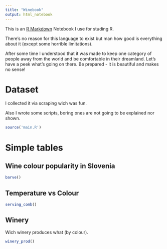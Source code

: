 ```yaml
---
title: "Winebook"
output: html_notebook
---
```


This is an [R Markdown](http://rmarkdown.rstudio.com) Notebook I use for studing R.

There's no reason for this language to exist but man how good is everything about it (except some horrible limitations).

After some time I understood that it was made to keep one category of people away from the world and be comfortable in their dreamland. Let's have a peek what's going on there. Be prepared - it is beautiful and makes no sense!

# Dataset

I collected it via scraping wich was fun.

Also I wrote some scripts, boring ones are not going to be explained nor shown.

```r
source('main.R')
```

# Simple tables

## Wine colour popularity in Slovenia

```r
barve()
```


## Temperature vs Colour

```r
serving_comb()
```

## Winery

Wich winery produces what (by colour).

```r
winery_prod()
```

